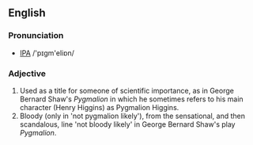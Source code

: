 ==English==
===Pronunciation===
* [[IPA]] /'pɪgm'eliɒn/

===Adjective===
# Used as a title for someone of scientific importance, as in George Bernard Shaw's ''Pygmalion'' in which he sometimes refers to his main character (Henry Higgins) as Pygmalion Higgins.
# Bloody (only in 'not pygmalion likely'), from the sensational, and then scandalous, line 'not bloody likely' in George Bernard Shaw's play ''Pygmalion''.